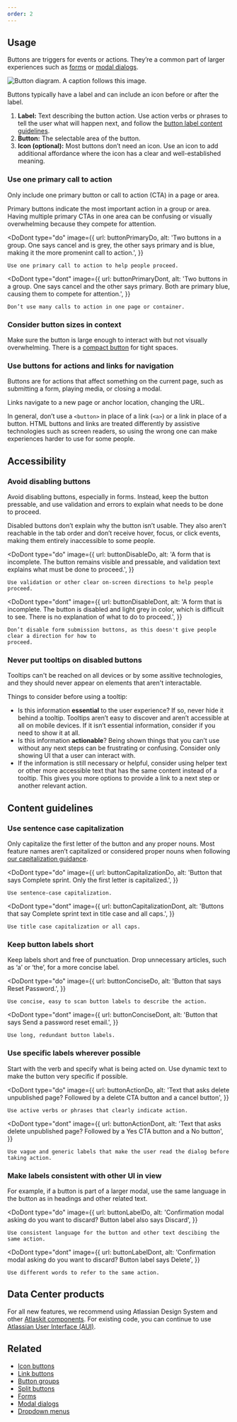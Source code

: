 ```yaml
---
order: 2
---
```



## Usage

Buttons are triggers for events or actions. They’re a common part of larger experiences such as
[forms](/patterns/forms) or [modal dialogs](/components/modal-dialog).

![Button diagram. A caption follows this image.](images/button-anatomy.png)

Buttons typically have a label and can include an icon before or after the label.

1. **Label:** Text describing the button action. Use action verbs or phrases to tell the user what
   will happen next, and follow the
   [button label content guidelines](/components/button/usage#content-guidelines).
1. **Button:** The selectable area of the button.
1. **Icon (optional):** Most buttons don’t need an icon. Use an icon to add additional affordance
   where the icon has a clear and well-established meaning.

### Use one primary call to action

Only include one primary button or call to action (CTA) in a page or area.

Primary buttons indicate the most important action in a group or area. Having multiple primary CTAs
in one area can be confusing or visually overwhelming because they compete for attention.

<DoDont
	type="do"
	image={{
		url: buttonPrimaryDo,
		alt: 'Two buttons in a group. One says cancel and is grey, the other says primary and is blue, making it the more promenint call to action.',
	}}
>
	Use one primary call to action to help people proceed.
</DoDont>

<DoDont
	type="dont"
	image={{
		url: buttonPrimaryDont,
		alt: 'Two buttons in a group. One says cancel and the other says primary. Both are primary blue, causing them to compete for attention.',
	}}
>
	Don’t use many calls to action in one page or container.
</DoDont>

### Consider button sizes in context

Make sure the button is large enough to interact with but not visually overwhelming. There is a
[compact button](/components/button/examples#spacing) for tight spaces.

### Use buttons for actions and links for navigation

Buttons are for actions that affect something on the current page, such as submitting a form,
playing media, or closing a modal.

Links navigate to a new page or anchor location, changing the URL.

In general, don’t use a `<button>` in place of a link (`<a>`) or a link in place of a button. HTML
buttons and links are treated differently by assistive technologies such as screen readers, so using
the wrong one can make experiences harder to use for some people.

## Accessibility

### Avoid disabling buttons

Avoid disabling buttons, especially in forms. Instead, keep the button pressable, and use validation
and errors to explain what needs to be done to proceed.

Disabled buttons don’t explain why the button isn’t usable. They also aren’t reachable in the tab
order and don’t receive hover, focus, or click events, making them entirely inaccessible to some
people.

<DoDont
	type="do"
	image={{
		url: buttonDisableDo,
		alt: 'A form that is incomplete. The button remains visible and pressable, and validation text explains what must be done to proceed.',
	}}
>
	Use validation or other clear on-screen directions to help people proceed.
</DoDont>

<DoDont
	type="dont"
	image={{
		url: buttonDisableDont,
		alt: 'A form that is incomplete. The button is disabled and light grey in color, which is difficult to see. There is no explanation of what to do to proceed.',
	}}
>
	Don’t disable form submission buttons, as this doesn't give people clear a direction for how to
	proceed.
</DoDont>

### Never put tooltips on disabled buttons

Tooltips can't be reached on all devices or by some assitive technologies, and they should never
appear on elements that aren't interactable.

<!-- Don’t attempt to create workarounds. If you are an Atlassian, Accessibility QA will make you redesign these implementations. -->

Things to consider before using a tooltip:

- Is this information **essential** to the user experience? If so, never hide it behind a tooltip.
  Tooltips aren’t easy to discover and aren’t accessible at all on mobile devices. If it isn’t
  essential information, consider if you need to show it at all.
- Is this information **actionable**? Being shown things that you can’t use without any next steps
  can be frustrating or confusing. Consider only showing UI that a user can interact with.
- If the information is still necessary or helpful, consider using helper text or other more
  accessible text that has the same content instead of a tooltip. This gives you more options to
  provide a link to a next step or another relevant action.

<!-- We know that disabled buttons with tooltips are sometimes used for feature discovery. We're working on guidance for this case. -->

<!-- TODO: make example showcasing focus behavior. Would be ideal to remove from usage and have as an example instead. -->

<Snippet name="button-best-practices" />

## Content guidelines

### Use sentence case capitalization

Only capitalize the first letter of the button and any proper nouns. Most feature names aren’t
capitalized or considered proper nouns when following
[our capitalization guidance](/content/language-and-grammar#capitalization).

<DoDont
	type="do"
	image={{
		url: buttonCapitalizationDo,
		alt: 'Button that says Complete sprint. Only the first letter is capitalized.',
	}}
>
	Use sentence-case capitalization.
</DoDont>

<DoDont
	type="dont"
	image={{
		url: buttonCapitalizationDont,
		alt: 'Buttons that say Complete sprint text in title case and all caps.',
	}}
>
	Use title case capitalization or all caps.
</DoDont>

### Keep button labels short

Keep labels short and free of punctuation. Drop unnecessary articles, such as ‘a’ or ‘the’, for a
more concise label.

<DoDont
	type="do"
	image={{
		url: buttonConciseDo,
		alt: 'Button that says Reset Password.',
	}}
>
	Use concise, easy to scan button labels to describe the action.
</DoDont>

<DoDont
	type="dont"
	image={{
		url: buttonConciseDont,
		alt: 'Button that says Send a password reset email.',
	}}
>
	Use long, redundant button labels.
</DoDont>

### Use specific labels wherever possible

Start with the verb and specify what is being acted on. Use dynamic text to make the button very
specific if possible.

<DoDont
	type="do"
	image={{
		url: buttonActionDo,
		alt: 'Text that asks delete unpublished page? Followed by a delete CTA button and a cancel button',
	}}
>
	Use active verbs or phrases that clearly indicate action.
</DoDont>

<DoDont
	type="dont"
	image={{
		url: buttonActionDont,
		alt: 'Text that asks delete unpublished page? Followed by a Yes CTA button and a No button',
	}}
>
	Use vague and generic labels that make the user read the dialog before taking action.
</DoDont>

### Make labels consistent with other UI in view

For example, if a button is part of a larger modal, use the same language in the button as in
headings and other related text.

<DoDont
	type="do"
	image={{
		url: buttonLabelDo,
		alt: 'Confirmation modal asking do you want to discard? Button label also says Discard',
	}}
>
	Use consistent language for the button and other text descibing the same action.
</DoDont>

<DoDont
	type="dont"
	image={{
		url: buttonLabelDont,
		alt: 'Confirmation modal asking do you want to discard? Button label says Delete',
	}}
>
	Use different words to refer to the same action.
</DoDont>

## Data Center products

For all new features, we recommend using Atlassian Design System and other
[Atlaskit components](https://atlaskit.atlassian.com/). For existing code, you can continue to use
[Atlassian User Interface (AUI)](https://aui.atlassian.com/).

## Related

- [Icon buttons](/components/button/icon-button)
- [Link buttons](/components/button/link-button)
- [Button groups](/components/button/button-group/usage)
- [Split buttons](/components/button/split-button)
- [Forms](/patterns/forms)
- [Modal dialogs](/components/modal-dialog)
- [Dropdown menus](/components/dropdown-menu)
